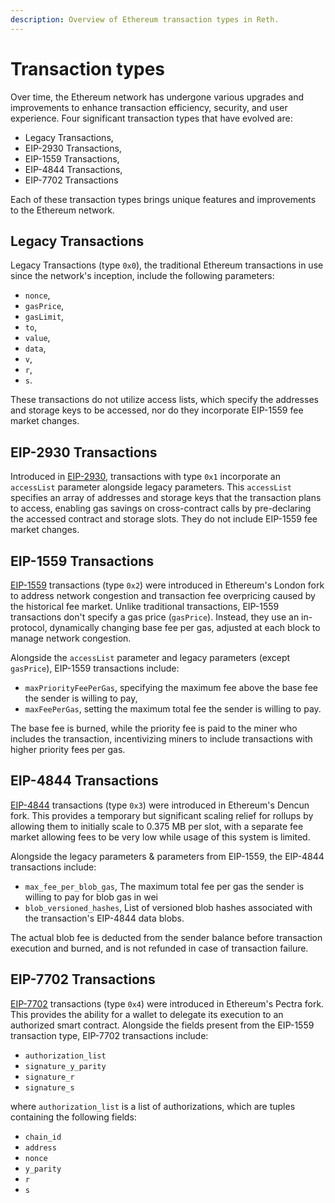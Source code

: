 ```yaml
---
description: Overview of Ethereum transaction types in Reth.
---
```


# Transaction types

Over time, the Ethereum network has undergone various upgrades and improvements to enhance transaction efficiency, security, and user experience. Four significant transaction types that have evolved are:

- Legacy Transactions,
- EIP-2930 Transactions,
- EIP-1559 Transactions,
- EIP-4844 Transactions,
- EIP-7702 Transactions

Each of these transaction types brings unique features and improvements to the Ethereum network.

## Legacy Transactions

Legacy Transactions (type `0x0`), the traditional Ethereum transactions in use since the network's inception, include the following parameters:
- `nonce`,
- `gasPrice`,
- `gasLimit`,
- `to`,
- `value`,
- `data`,
- `v`,
- `r`,
- `s`.

These transactions do not utilize access lists, which specify the addresses and storage keys to be accessed, nor do they incorporate EIP-1559 fee market changes.

## EIP-2930 Transactions

Introduced in [EIP-2930](https://eips.ethereum.org/EIPS/eip-2930), transactions with type `0x1` incorporate an `accessList` parameter alongside legacy parameters. This `accessList` specifies an array of addresses and storage keys that the transaction plans to access, enabling gas savings on cross-contract calls by pre-declaring the accessed contract and storage slots. They do not include EIP-1559 fee market changes.

## EIP-1559 Transactions

[EIP-1559](https://eips.ethereum.org/EIPS/eip-1559) transactions (type `0x2`) were introduced in Ethereum's London fork to address network congestion and transaction fee overpricing caused by the historical fee market. Unlike traditional transactions, EIP-1559 transactions don't specify a gas price (`gasPrice`). Instead, they use an in-protocol, dynamically changing base fee per gas, adjusted at each block to manage network congestion.

Alongside the `accessList` parameter and legacy parameters (except `gasPrice`), EIP-1559 transactions include:
- `maxPriorityFeePerGas`, specifying the maximum fee above the base fee the sender is willing to pay,
- `maxFeePerGas`, setting the maximum total fee the sender is willing to pay.

The base fee is burned, while the priority fee is paid to the miner who includes the transaction, incentivizing miners to include transactions with higher priority fees per gas.

## EIP-4844 Transactions

[EIP-4844](https://eips.ethereum.org/EIPS/eip-4844) transactions (type `0x3`) were introduced in Ethereum's Dencun fork. This provides a temporary but significant scaling relief for rollups by allowing them to initially scale to 0.375 MB per slot, with a separate fee market allowing fees to be very low while usage of this system is limited.

Alongside the legacy parameters & parameters from EIP-1559, the EIP-4844 transactions include:
- `max_fee_per_blob_gas`, The maximum total fee per gas the sender is willing to pay for blob gas in wei
- `blob_versioned_hashes`, List of versioned blob hashes associated with the transaction's EIP-4844 data blobs.

The actual blob fee is deducted from the sender balance before transaction execution and burned, and is not refunded in case of transaction failure.

## EIP-7702 Transactions

[EIP-7702](https://eips.ethereum.org/EIPS/eip-7702) transactions (type `0x4`) were introduced in Ethereum's Pectra fork. This provides the ability for a wallet to delegate its execution to an authorized smart contract. Alongside the fields present from the EIP-1559 transaction type, EIP-7702 transactions include:
- `authorization_list`
- `signature_y_parity`
- `signature_r`
- `signature_s`

where `authorization_list` is a list of authorizations, which are tuples containing the following fields:
- `chain_id`
- `address`
- `nonce`
- `y_parity`
- `r`
- `s`

